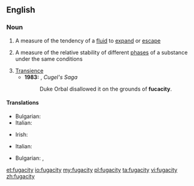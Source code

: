 ==English==
{{wikipedia}}

===Noun===
{{en-noun|fugacities}}

# A measure of the tendency of a [[fluid]] to [[expand]] or [[escape]]
# {{label|en|physics}} A measure of the relative stability of different [[phase]]s of a substance under the same conditions
# [[transience|Transience]]
#* '''1983:''' {{w|Jack Vance}}, ''Cugel's Saga''
#*: Duke Orbal disallowed it on the grounds of '''fucacity'''.

====Translations====
{{trans-top|measure of the tendency of a fluid to expand or escape}}
* Bulgarian: {{t|bg|летливост|f|sc=Cyrl}}
* Italian: {{t|it|fugacità|f}}
{{trans-mid}}
{{trans-bottom}}

{{trans-top|measure of the relative stability of different phases of a substance under the same conditions}}
* Irish: {{t|ga|éalaitheacht|f}}
{{trans-mid}}
* Italian: {{t|it|fugacità|f}}
{{trans-bottom}}

{{trans-top|transience}}
{{trans-mid}}
* Bulgarian: {{t+|bg|мимолетност|f|sc=Cyrl}}, {{t+|bg|краткотрайност|f|sc=Cyrl}}
{{trans-bottom}}

[[et:fugacity]]
[[io:fugacity]]
[[my:fugacity]]
[[pl:fugacity]]
[[ta:fugacity]]
[[vi:fugacity]]
[[zh:fugacity]]
